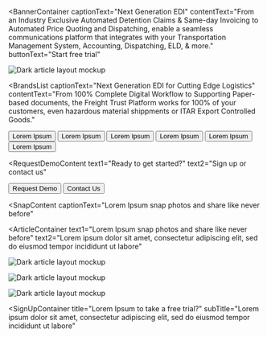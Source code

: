 

<BannerContainer 
  captionText="Next Generation EDI"
  contentText="From an Industry Exclusive Automated Detention Claims & Same-day Invoicing to Automated Price Quoting and Dispatching, enable a seamless communications platform that integrates with your Transportation Management System, Accounting, Dispatching, ELD, & more."
  buttonText="Start free trial"
>

![Dark article layout mockup](./components/images/Article_05.png)

</BannerContainer>



<BrandsList
  captionText="Next Generation EDI for Cutting Edge Logistics"
  contentText="From 100% Complete Digital Workflow to Supporting Paper-based documents, the Freight Trust Platform works for 100% of your customers, even hazardous material shippments or ITAR Export Controlled Goods."
>
  <Row>
    <Column colMd={2} colLg={2}>
      <Button kind='secondary' href="#">Lorem Ipsum</Button>
    </Column>
    <Column colMd={2} colLg={2}>
      <Button kind='secondary' href="#">Lorem Ipsum</Button>
    </Column>
    <Column colMd={2} colLg={2}>
      <Button kind='secondary' href="#">Lorem Ipsum</Button>
    </Column>
    <Column colMd={2} colLg={2}>
      <Button kind='secondary' href="#">Lorem Ipsum</Button>
    </Column>
    <Column colMd={2} colLg={2}>
      <Button kind='secondary' href="#">Lorem Ipsum</Button>
    </Column>
    <Column colMd={2} colLg={2}>
      <Button kind='secondary' href="#">Lorem Ipsum</Button>
    </Column>
  </Row>
</BrandsList>


<RequestDemoContent
  text1="Ready to get started?"
  text2="Sign up or contact us"
>
  <Button href="#" kind="secondary">
    Request Demo
  </Button>
  <Button href="#" kind="tertiary">
    Contact Us
  </Button>
</RequestDemoContent>


<SnapContent
  captionText="Lorem Ipsum snap photos and share like never before"
>
  <Row>
    <Column colSm={12} colMd={6} colLg={6}>
      <SnapCard
        heading="Lorem Ipsum"
        buttonText="Lorem Ipsum"
        content="Nemo enim ipsam voluptatem quia voluptas sit aspernatur aut odit aut fugit, sed quia consequuntur magni dolores eos qui ratione voluptatem sequi nesciunt. Neque porro quisquam est."
      />
    </Column>
    <Column colSm={12} colMd={6} colLg={6}>
      <SnapCard
        heading="Lorem Ipsum"
        buttonText="Lorem Ipsum"
        content="Nemo enim ipsam voluptatem quia voluptas sit aspernatur aut odit aut fugit, sed quia consequuntur magni dolores eos qui ratione voluptatem sequi nesciunt. Neque porro quisquam est."
      />
    </Column>
    <Column colSm={12} colMd={6} colLg={6}>
      <SnapCard
        heading="Lorem Ipsum"
        buttonText="Lorem Ipsum"
        content="Nemo enim ipsam voluptatem quia voluptas sit aspernatur aut odit aut fugit, sed quia consequuntur magni dolores eos qui ratione voluptatem sequi nesciunt. Neque porro quisquam est."
      />
    </Column>
    <Column colSm={12} colMd={6} colLg={6}>
      <SnapCard
        heading="Lorem Ipsum"
        buttonText="Lorem Ipsum"
        content="Nemo enim ipsam voluptatem quia voluptas sit aspernatur aut odit aut fugit, sed quia consequuntur magni dolores eos qui ratione voluptatem sequi nesciunt. Neque porro quisquam est."
      />
    </Column>
  </Row>          
</SnapContent>


<ArticleContainer
  text1="Lorem Ipsum snap photos and share like never before"
  text2="Lorem ipsum dolor sit amet, consectetur adipiscing elit, sed do eiusmod tempor incididunt ut labore"
>
<Row>
<Column colMd={4} colLg={4}>
    <ArticleCard
      subTitle="lorem ipsum"
      title="Lorem Ipsum"
      color="dark"
      >

![Dark article layout mockup](./components/images/Article_05.png)

  </ArticleCard>
</Column>
<Column colMd={4} colLg={4}>
    <ArticleCard
      subTitle="lorem ipsum"
      title="Lorem Ipsum"
      color="dark"
      >

![Dark article layout mockup](./components/images/Article_05.png)

  </ArticleCard>
</Column>
<Column colMd={4} colLg={4}>
    <ArticleCard
      subTitle="lorem ipsum"
      title="Lorem Ipsum"
      color="dark"
      >

![Dark article layout mockup](./components/images/Article_05.png)

  </ArticleCard>
</Column>
</Row>
</ArticleContainer>


<SignUpContainer
  title="Lorem Ipsum to take a free trial?"
  subTitle="Lorem ipsum dolor sit amet, consectetur adipiscing elit, sed do eiusmod tempor incididunt ut labore"
>
</SignUpContainer>